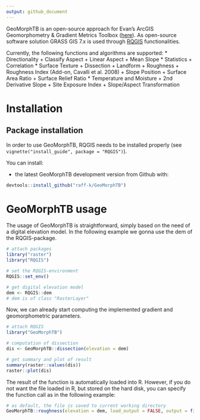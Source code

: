 ```yaml
---
output: github_document
---
```


<!-- README.md is generated from README.Rmd. Please edit that file -->

GeoMorphTB is an open-source approach for Evan's ArcGIS Geomorphometry & Gradient Metrics Toolbox ([here](http://evansmurphy.wixsite.com/evansspatial/arcgis-gradient-metrics-toolbox)). As open-source software solution GRASS GIS 7.x is used through [RQGIS](https://github.com/jannes-m/RQGIS) functionalities.

Currently, the following functions and algorithms are supported:
* Directionality
  + Classify Aspect
  + Linear Aspect
  + Mean Slope
* Statistics
    + Correlation
* Surface Texture
  + Dissection
  + Landform
  + Roughness
  + Roughness Index (Add-on, Cavalli et al. 2008)
  + Slope Position
  + Surface Area Ratio
  + Surface Relief Ratio
* Temperature and Moisture
  + 2nd Derivative Slope
  + Site Exposure Index
  + Slope/Aspect Transformation


# Installation 

## Package installation
In order to use GeoMorphTB, RQGIS needs to be installed properly (see `vignette("install_guide", package = "RQGIS")`).

You can install:

- the latest GeoMorphTB development version from Github with:

```r
devtools::install_github("raff-k/GeoMorphTB")
```

# GeoMorphTB usage
The usage of GeoMorphTB is straightforward, simply based on the need of a digital elevation model. 
In the following example we gonna use the dem of the RQGIS-package.

```r
# attach packages
library("raster")
library("RQGIS")

# set the RQGIS-environment
RQGIS::set_env()

# get digital elevation model 
dem <- RQGIS::dem
# dem is of class "RasterLayer"
```

Now, we can already start computing the implemented gradient and geomorphometric parameters.

```r
# attach RQGIS
library("GeoMorphTB")

# computation of dissection
dis <- GeoMorphTB::dissection(elevation = dem)

# get summary and plot of result
summary(raster::values(dis))
raster::plot(dis)
```


The result of the function is automatically loaded into R.
However, if you do not want the file loaded in R, but stored on the hard disk, you can specify the function call as in the following example:


```r
# as default, the file is saved to current working directory
GeoMorphTB::roughness(elevation = dem, load_output = FALSE, output = file.path(tempdir(), "roughness.tif"))
```
